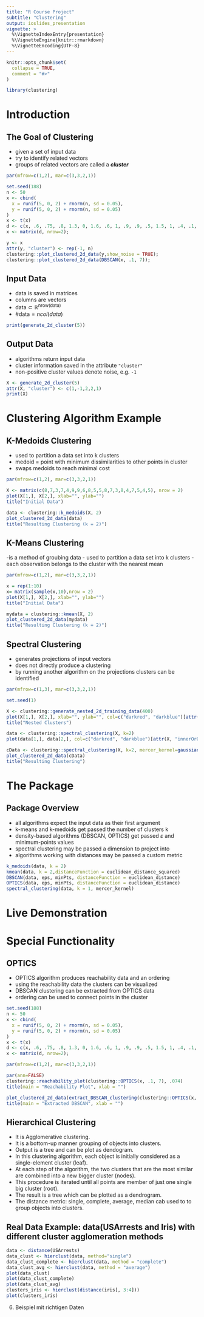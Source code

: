 ```yaml
---
title: "R Course Project"
subtitle: "Clustering"
output: ioslides_presentation
vignette: >
  %\VignetteIndexEntry{presentation}
  %\VignetteEngine{knitr::rmarkdown}
  %\VignetteEncoding{UTF-8}
---
```


```r
knitr::opts_chunk$set(
  collapse = TRUE,
  comment = "#>"
)
```

```r
library(clustering)
```

# Introduction


## The Goal of Clustering

- given a set of input data
- try to identify related vectors
- groups of related vectors are called a ***cluster***

```r
par(mfrow=c(1,2), mar=c(3,3,2,1))

set.seed(188)
n <- 50
x <- cbind(
  x = runif(5, 0, 2) + rnorm(n, sd = 0.05),
  y = runif(5, 0, 2) + rnorm(n, sd = 0.05)
)
x <- t(x)
d <- c(x, .6, .75, .8, 1.3, 0, 1.6, .6, 1, .9, .9, .5, 1.5, 1, .4, .1, .6);
x <- matrix(d, nrow=2);

y <- x
attr(y, "cluster") <- rep(-1, n)
clustering::plot_clustered_2d_data(y,show_noise = TRUE);
clustering::plot_clustered_2d_data(DBSCAN(x, .1, 7));
```

## Input Data

- data is saved in matrices
- columns are vectors
- $\text{data} \subset \mathbb{R}^{\text{nrow(data)}}$
- $\#\text{data} = ncol(data)$

```r
print(generate_2d_cluster(5))
```

## Output Data

- algorithms return input data
- cluster information saved in the attribute `"cluster"`
- non-positive cluster values denote noise, e.g. `-1`

```r
X <- generate_2d_cluster(5)
attr(X, "cluster") <- c(1,-1,2,2,1)
print(X)
```


# Clustering Algorithm Example

## K-Medoids Clustering

- used to partition a data set into k clusters
- medoid = point with minimum dissimilarities to other points in cluster
- swaps medoids to reach minimal cost

```r
par(mfrow=c(1,2), mar=c(3,3,2,1))

X <- matrix(c(8,7,3,7,4,9,9,6,8,5,5,8,7,3,8,4,7,5,4,5), nrow = 2)
plot(X[1,], X[2,], xlab="", ylab="")
title("Initial Data")

data <- clustering::k_medoids(X, 2)
plot_clustered_2d_data(data)
title("Resulting Clustering (k = 2)")
```
## K-Means Clustering
-is a method of groubing data
- used to partition a data set into k clusters
- each observation belongs to the cluster with the nearest mean


```r
par(mfrow=c(1,2), mar=c(3,3,2,1))

x = rep(1:10)
x= matrix(sample(x,10),nrow = 2)
plot(X[1,], X[2,], xlab="", ylab="")
title("Initial Data")

mydata = clustering::kmean(X, 2)
plot_clustered_2d_data(mydata)
title("Resulting Clustering (k = 2)")
```

## Spectral Clustering

- generates projections of input vectors
- does not directly produce a clustering
- by running another algorithm on the projections clusters can be identified

<!-- Note: - colors are not visible to the algorithm -> only for visualization purposes -->
<!--       - k-medoids algorithm used to find clusters -->


```r
par(mfrow=c(1,3), mar=c(3,3,2,1))

set.seed(1)

X <- clustering::generate_nested_2d_training_data(400)
plot(X[1,], X[2,], xlab="", ylab="", col=c("darkred", "darkblue")[attr(X, "innerOrOuter")])
title("Nested Clusters")

data <- clustering::spectral_clustering(X, k=2)
plot(data[1,], data[2,], col=c("darkred", "darkblue")[attr(X, "innerOrOuter")], xlab="", ylab="", main="Generated Projections")

cData <- clustering::spectral_clustering(X, k=2, mercer_kernel=gaussian_kernel_with_fixed_gamma(30), clustering=k_medoids, 2);
plot_clustered_2d_data(cData)
title("Resulting Clustering")
```


# The Package

<!-- 3. Paket vorstellen, -->
<!-- Was erwarten die Clustering Funktionen für Argumente -->
<!-- Was geben die für Ausgaben -->
<!-- Liste aller Funktionen -->
<!-- Darauf eingehen, das die alle ungefähr dieselben Argumente brauchen -->

## Package Overview

- all algorithms expect the input data as their first argument
- k-means and k-medoids get passed the number of clusters k
- density-based algorithms (DBSCAN, OPTICS) get passed $\varepsilon$ and minimum-points values
- spectral clustering may be passed a dimension to project into
- algorithms working with distances may be passed a custom metric

<!-- !! TODO: add your algorithms signature !!-->

```r
k_medoids(data, k = 2)
kmean(data, k = 2,distanceFunction = euclidean_distance_squared)
DBSCAN(data, eps, minPts, distanceFunction = euclidean_distance)
OPTICS(data, eps, minPts, distanceFunction = euclidean_distance)
spectral_clustering(data, k = 1, mercer_kernel)
```


# Live Demonstration

<!-- 4. Live-Beispiele -->
<!-- nur mit der Standardfunktionalität -->
<!-- (zu 4.: Fehlerausgaben funktionieren usw) -->
<!-- (zu 4.: Dokumentation) -->

<!-- TODO: everyones algorithm -->
<!-- probably no slides necessary as this is supposed to be a live demonstration -->
<!--  > maybe just empty title slides -->



# Special Functionality
## OPTICS
- OPTICS algorithm produces reachability data and an ordering
<!-- - reachability data is always one-dimensional -->
<!--=> its generated using metrics -->
- using the reachability data the clusters can be visualized
- DBSCAN clustering can be extracted from OPTICS data
- ordering can be used to connect points in the cluster

```r
set.seed(188)
n <- 50
x <- cbind(
  x = runif(5, 0, 2) + rnorm(n, sd = 0.05),
  y = runif(5, 0, 2) + rnorm(n, sd = 0.05)
)
x <- t(x)
d <- c(x, .6, .75, .8, 1.3, 0, 1.6, .6, 1, .9, .9, .5, 1.5, 1, .4, .1, .6);
x <- matrix(d, nrow=2);
```

```r
par(mfrow=c(1,2), mar=c(3,3,2,1))

par(ann=FALSE)
clustering::reachability_plot(clustering::OPTICS(x, .1, 7), .074)
title(main = "Reachability Plot", xlab = "")

plot_clustered_2d_data(extract_DBSCAN_clustering(clustering::OPTICS(x, .1, 7)), connect_to_predecessor=TRUE, point_size = .5)
title(main = "Extracted DBSCAN", xlab = "")
```

<!-- 5. Besonderen Funktionen -->
<!-- (Hierarchical Clustering: Dendrogramm, Voronoi-Zellen bei K-means, Optics die extra-Graphen) -->
## Hierarchical Clustering

- It is Agglomerative clustering.
- It is a bottom-up manner grouping of objects into clusters.
- Output is a tree and can be plot as dendogram.
- In this clustering algorithm, each object is initially considered as a single-element cluster (leaf).
- At each step of the algorithm, the two clusters that are the most similar are combined into a new bigger cluster (nodes).
- This procedure is iterated until all points are member of just one single big cluster (root).
- The result is a tree which can be plotted as a dendrogram.
- The distance metric: single, complete, average, median cab used to to group objects into clusters.

## Real Data Example: data(USArrests and Iris) with different cluster agglomeration methods

```r
data <- distance(USArrests)
data_clust <- hierclust(data, method="single")
data_clust_complete <- hierclust(data, method = "complete")
data_clust_avg <- hierclust(data, method = "average")
plot(data_clust)
plot(data_clust_complete)
plot(data_clust_avg)
clusters_iris <- hierclust(distance(iris[, 3:4]))
plot(clusters_iris)
```
6. Beispiel mit richtigen Daten
